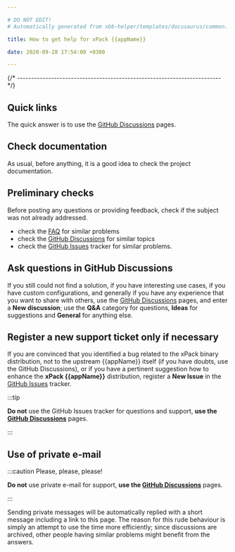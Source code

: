 ```yaml
---

# DO NOT EDIT!
# Automatically generated from xbb-helper/templates/docusaurus/common.

title: How to get help for xPack {{appName}}

date: 2020-09-28 17:54:00 +0300

---
```



{/* ------------------------------------------------------------------------ */}

## Quick links

The quick answer is to use the
[GitHub Discussions](https://github.com/xpack-dev-tools/{{appLcName}}-xpack/discussions/) pages.

## Check documentation

As usual, before anything, it is a good idea to check the project
documentation.

<Documentation/>

## Preliminary checks

Before posting any questions or providing feedback,
check if the subject was not already addressed.

- check the [FAQ](/docs/faq/)
for similar problems
- check the [GitHub Discussions](https://github.com/xpack-dev-tools/{{appLcName}}-xpack/discussions/) for
similar topics
- check the
[GitHub Issues](https://github.com/xpack-dev-tools/{{appLcName}}-xpack/issues/)
tracker for similar problems.

## Ask questions in GitHub Discussions

If you still could not find a solution, if you have interesting use
cases, if you have custom configurations, and generally if you have
any experience that you want to share with others, use the
[GitHub Discussions](https://github.com/xpack-dev-tools/{{appLcName}}-xpack/discussions/) pages,
and enter a **New discussion**; use the **Q&A** category for questions, **Ideas** for suggestions and **General** for anything else.

## Register a new support ticket only if necessary

If you are convinced that you identified a bug related to the xPack binary
distribution, not to the upstream {{appName}} itself
(if you have doubts, use the GitHub Discussions),
or if you have a pertinent suggestion how to enhance the **xPack {{appName}}**
distribution, register a **New Issue** in the
[GitHub Issues](https://github.com/xpack-dev-tools/{{appLcName}}-xpack/issues/)
tracker.

:::tip

**Do not** use the GitHub Issues tracker
for questions and support, **use the
[GitHub Discussions](https://github.com/xpack-dev-tools/{{appLcName}}-xpack/discussions/)** pages.

:::

## Use of private e-mail

:::caution Please, please, please!

**Do not** use
private e-mail for support, **use the
[GitHub Discussions](https://github.com/xpack-dev-tools/{{appLcName}}-xpack/discussions/)** pages.

:::

Sending private messages will be automatically replied with
a short message including a link to this page.
The reason for this rude behaviour is simply an attempt to use
the time more efficiently; since discussions are archived, other people
having similar problems might benefit from the answers.

